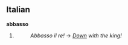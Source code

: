 ==Italian==
<!-- is it a verb in the imperative, or an interjection? -->
'''abbasso'''

# {{stub}}
#:''Abbasso il re!'' &rarr; ''[[Down]] with the king!''